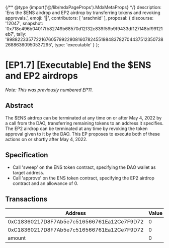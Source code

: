 {/** @type {import('@/lib/mdxPageProps').MdxMetaProps} */}
    description: 'Ens the $ENS airdrop and EP2 airdrop by transferring tokens and revoking approvals.',
    emoji: '📗',
    contributors: [
        'arachnid'
    ],
    proposal: {
        discourse: '12047',
        snapshot: '0x718c496b04017fb82749b68570d12f32c839f59b9f9433df127f48bf99121eb7',
        tally: '99882233577221676057992280816078245519848378270443751235073826886360950537295',
        type: 'executable'
    }
};

# [EP1.7] [Executable] End the $ENS and EP2 airdrops

_Note: This was previously numbered EP11._

## Abstract

The $ENS airdrop can be terminated at any time on or after May 4, 2022 by a call from the DAO, transferring remaining tokens to an address it specifies. The EP2 airdrop can be terminated at any time by revoking the token approval given to it by the DAO. This EP proposes to execute both of these actions on or shortly after May 4, 2022.

## Specification

-   Call 'sweep' on the ENS token contract, specifying the DAO wallet as target address.
-   Call 'approve' on the ENS token contract, specifying the EP2 airdrop contract and an allowance of 0.

## Transactions

| Address                                    | Value | Function | Argument | Value                                      |
| ------------------------------------------ | ----- | -------- | -------- | ------------------------------------------ |
| 0xC18360217D8F7Ab5e7c516566761Ea12Ce7F9D72 | 0     | sweep    | dest     | 0xFe89cc7aBB2C4183683ab71653C4cdc9B02D44b7 |
| 0xC18360217D8F7Ab5e7c516566761Ea12Ce7F9D72 | 0     | approve  | spender  | 0x4A1241C2Cf2fD4a39918BCd738f90Bd7094eC2DC |
| amount                                     | 0     |          |          |                                            |
